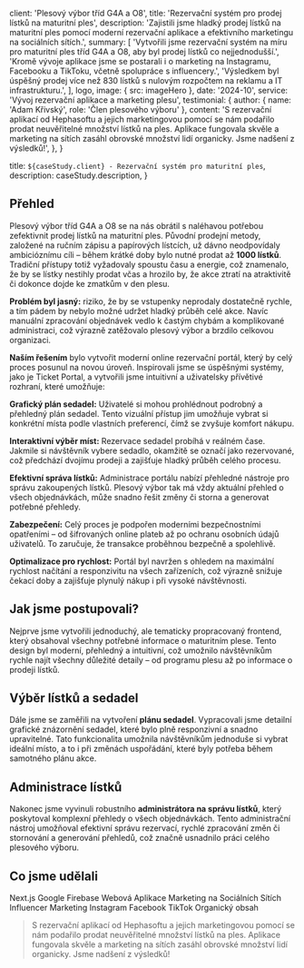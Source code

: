 

  client: 'Plesový výbor tříd G4A a O8',
  title: 'Rezervační systém pro prodej lístků na maturitní ples',
  description:
    'Zajistili jsme hladký prodej lístků na maturitní ples pomocí moderní rezervační aplikace a efektivního marketingu na sociálních sítích.',
  summary: [
    'Vytvořili jsme rezervační systém na míru pro maturitní ples tříd G4A a O8, aby byl prodej lístků co nejjednodušší.',
    'Kromě vývoje aplikace jsme se postarali i o marketing na Instagramu, Facebooku a TikToku, včetně spolupráce s influencery.',
    'Výsledkem byl úspěšný prodej více než 830 lístků s nulovým rozpočtem na reklamu a IT infrastrukturu.',
  ],
  logo,
  image: { src: imageHero },
  date: '2024-10',
  service: 'Vývoj rezervační aplikace a marketing plesu',
  testimonial: {
    author: { name: 'Adam Křivský', role: 'Člen plesového výboru' },
    content:
      'S rezervační aplikací od Hephasoftu a jejich marketingovou pomocí se nám podařilo prodat neuvěřitelné množství lístků na ples. Aplikace fungovala skvěle a marketing na sítích zasáhl obrovské množství lidí organicky. Jsme nadšení z výsledků!',
  },
}

  title: `${caseStudy.client} - Rezervační systém pro maturitní ples`,
  description: caseStudy.description,
}



## Přehled

Plesový výbor tříd G4A a O8 se na nás obrátil s naléhavou potřebou zefektivnit prodej lístků na maturitní ples. Původní prodejní metody, založené na ručním zápisu a papírových lístcích, už dávno neodpovídaly ambicióznímu cíli – během krátké doby bylo nutné prodat až <strong>1000 lístků</strong>. Tradiční přístupy totiž vyžadovaly spoustu času a energie, což znamenalo, že by se lístky nestihly prodat včas a hrozilo by, že akce ztratí na atraktivitě či dokonce dojde ke zmatkům v den plesu.

<strong>Problém byl jasný:</strong> riziko, že by se vstupenky neprodaly dostatečně rychle, a tím pádem by nebylo možné udržet hladký průběh celé akce. Navíc manuální zpracování objednávek vedlo k častým chybám a komplikované administraci, což výrazně zatěžovalo plesový výbor a brzdilo celkovou organizaci.

<strong>Naším řešením</strong> bylo vytvořit moderní online rezervační portál, který by celý proces posunul na novou úroveň. Inspirovali jsme se úspěšnými systémy, jako je Ticket Portal, a vytvořili jsme intuitivní a uživatelsky přívětivé rozhraní, které umožňuje:

<strong>Grafický plán sedadel:</strong> Uživatelé si mohou prohlédnout podrobný a přehledný plán sedadel. Tento vizuální přístup jim umožňuje vybrat si konkrétní místa podle vlastních preferencí, čímž se zvyšuje komfort nákupu.

<strong>Interaktivní výběr míst:</strong> Rezervace sedadel probíhá v reálném čase. Jakmile si návštěvník vybere sedadlo, okamžitě se označí jako rezervované, což předchází dvojímu prodeji a zajišťuje hladký průběh celého procesu.

<strong>Efektivní správa lístků:</strong> Administrace portálu nabízí přehledné nástroje pro správu zakoupených lístků. Plesový výbor tak má vždy aktuální přehled o všech objednávkách, může snadno řešit změny či storna a generovat potřebné přehledy.

<strong>Zabezpečení:</strong> Celý proces je podpořen moderními bezpečnostními opatřeními – od šifrovaných online plateb až po ochranu osobních údajů uživatelů. To zaručuje, že transakce proběhnou bezpečně a spolehlivě.

<strong>Optimalizace pro rychlost:</strong> Portál byl navržen s ohledem na maximální rychlost načítání a responzivitu na všech zařízeních, což výrazně snižuje čekací doby a zajišťuje plynulý nákup i při vysoké návštěvnosti.

## Jak jsme postupovali?

Nejprve jsme vytvořili jednoduchý, ale tematicky propracovaný frontend, který obsahoval všechny potřebné informace o maturitním plese. Tento design byl moderní, přehledný a intuitivní, což umožnilo návštěvníkům rychle najít všechny důležité detaily – od programu plesu až po informace o prodeji lístků.

<Obrazek src={frontendImg} alt="Frontend maturitní ples brazílie" />
<Obrazek src={frontendImg2} alt="Frontend maturitní ples brazílie" />

## Výběr lístků a sedadel

Dále jsme se zaměřili na vytvoření <strong>plánu sedadel</strong>. Vypracovali jsme detailní grafické znázornění sedadel, které bylo plně responzivní a snadno upravitelné. Tato funkcionalita umožnila návštěvníkům jednoduše si vybrat ideální místo, a to i při změnách uspořádání, které byly potřeba během samotného plánu akce.



## Administrace lístků

Nakonec jsme vyvinuli robustního <strong>administrátora na správu lístků</strong>, který poskytoval komplexní přehledy o všech objednávkách. Tento administrační nástroj umožňoval efektivní správu rezervací, rychlé zpracování změn či stornování a generování přehledů, což značně usnadnilo práci celého plesového výboru.

<Obrazek src={adminImg} alt="Frontend maturitní ples brazílie" />


## 

## Co jsme udělali

<TagList>
  <TagListItem>Next.js</TagListItem>
  <TagListItem>Google Firebase</TagListItem>
  <TagListItem>Webová Aplikace</TagListItem>
  <TagListItem>Marketing na Sociálních Sítích</TagListItem>
  <TagListItem>Influencer Marketing</TagListItem>
  <TagListItem>Instagram</TagListItem>
  <TagListItem>Facebook</TagListItem>
  <TagListItem>TikTok</TagListItem>
  <TagListItem>Organický obsah</TagListItem>
</TagList>

<Blockquote
  author={{ name: 'Adam Křivský', role: 'Člen plesového výboru' }}
  image={{ src: imageAdamKrivsky }}
>
  S rezervační aplikací od Hephasoftu a jejich marketingovou pomocí se nám
  podařilo prodat neuvěřitelné množství lístků na ples. Aplikace fungovala
  skvěle a marketing na sítích zasáhl obrovské množství lidí organicky. Jsme
  nadšení z výsledků!
</Blockquote>

<StatList>
  <StatListItem value="830+" label="Prodaných lístků" />
  <StatListItem value="40 000+" label="Dosažených lidí" />
  <StatListItem value="0 Kč" label="Marketingový rozpočet" />
  <StatListItem value="0 Kč" label="Náklady na IT infrastrukturu" />
</StatList>
